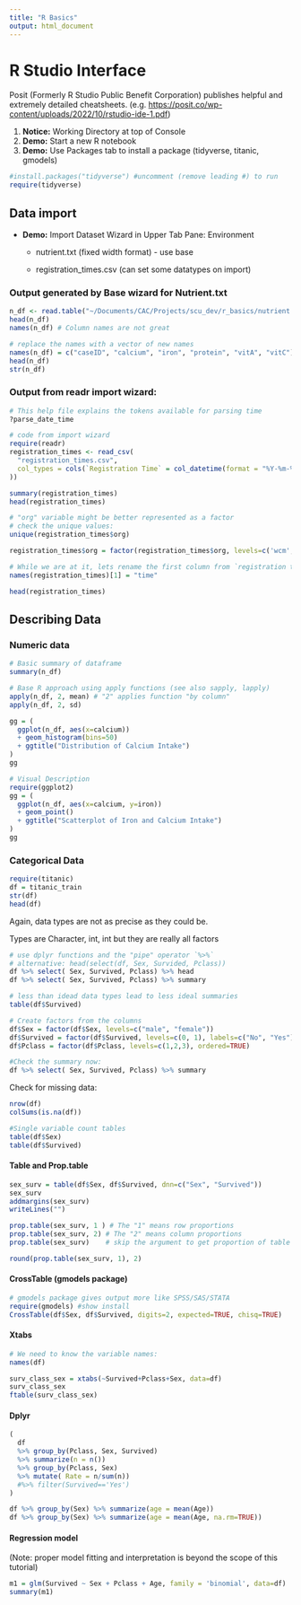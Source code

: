 ```yaml
---
title: "R Basics"
output: html_document
---
```


# R Studio Interface

Posit (Formerly R Studio Public Benefit Corporation) publishes helpful and extremely detailed cheatsheets. (e.g. <https://posit.co/wp-content/uploads/2022/10/rstudio-ide-1.pdf>)

1.  **Notice:** Working Directory at top of Console
2.  **Demo:** Start a new R notebook
3.  **Demo:** Use Packages tab to install a package (tidyverse, titanic, gmodels)

```r
#install.packages("tidyverse") #uncomment (remove leading #) to run
require(tidyverse)
```

## Data import

-   **Demo:** Import Dataset Wizard in Upper Tab Pane: Environment
    -   nutrient.txt (fixed width format) - use base

    -   registration_times.csv (can set some datatypes on import)

### Output generated by Base wizard for Nutrient.txt

```r
n_df <- read.table("~/Documents/CAC/Projects/scu_dev/r_basics/nutrient.txt", quote="\"", comment.char="")
head(n_df)
names(n_df) # Column names are not great
```

```r
# replace the names with a vector of new names
names(n_df) = c("caseID", "calcium", "iron", "protein", "vitA", "vitC")
head(n_df)
str(n_df)
```

### Output from readr import wizard:

```r
# This help file explains the tokens available for parsing time
?parse_date_time
```

```r
# code from import wizard
require(readr)
registration_times <- read_csv(
  "registration_times.csv", 
  col_types = cols(`Registration Time` = col_datetime(format = "%Y-%m-%d %H:%M:%S")
))
```

```r
summary(registration_times)
head(registration_times)
```

```r
# "org" variable might be better represented as a factor 
# check the unique values:
unique(registration_times$org)
```

```r
registration_times$org = factor(registration_times$org, levels=c('wcm', 'cu', 'other'))

# While we are at it, lets rename the first column from `registration time` to just `time`:
names(registration_times)[1] = "time"

head(registration_times)
```

## Describing Data

### Numeric data

```r
# Basic summary of dataframe
summary(n_df)
```

```r
# Base R approach using apply functions (see also sapply, lapply)
apply(n_df, 2, mean) # "2" applies function "by column"
apply(n_df, 2, sd)
```

```r
gg = (
  ggplot(n_df, aes(x=calcium))
  + geom_histogram(bins=50)
  + ggtitle("Distribution of Calcium Intake")
)
gg

```

```r
# Visual Description
require(ggplot2)
gg = (
  ggplot(n_df, aes(x=calcium, y=iron))
  + geom_point()
  + ggtitle("Scatterplot of Iron and Calcium Intake")
)
gg
```

### Categorical Data

```r
require(titanic)
df = titanic_train
str(df)
head(df)
```

Again, data types are not as precise as they could be.

Types are Character, int, int but they are really all factors

```r
# use dplyr functions and the "pipe" operator `%>%`
# alternative: head(select(df, Sex, Survided, Pclass))
df %>% select( Sex, Survived, Pclass) %>% head
df %>% select( Sex, Survived, Pclass) %>% summary
```

```r
# less than idead data types lead to less ideal summaries
table(df$Survived)
```

```r
# Create factors from the columns
df$Sex = factor(df$Sex, levels=c("male", "female"))
df$Survived = factor(df$Survived, levels=c(0, 1), labels=c("No", "Yes"))
df$Pclass = factor(df$Pclass, levels=c(1,2,3), ordered=TRUE)

#Check the summary now:
df %>% select( Sex, Survived, Pclass) %>% summary
```

Check for missing data:

```r
nrow(df)
colSums(is.na(df))
```

```r
#Single variable count tables
table(df$Sex)
table(df$Survived)
```

#### Table and Prop.table

```r
sex_surv = table(df$Sex, df$Survived, dnn=c("Sex", "Survived"))
sex_surv
addmargins(sex_surv)
writeLines("")

prop.table(sex_surv, 1 ) # The "1" means row proportions
prop.table(sex_surv, 2) # The "2" means column proportions
prop.table(sex_surv)    # skip the argument to get proportion of table total

round(prop.table(sex_surv, 1), 2)
```

#### CrossTable (gmodels package)

```r
# gmodels package gives output more like SPSS/SAS/STATA
require(gmodels) #show install
CrossTable(df$Sex, df$Survived, digits=2, expected=TRUE, chisq=TRUE)
```

#### Xtabs

```r
# We need to know the variable names:
names(df)
```

```r
surv_class_sex = xtabs(~Survived+Pclass+Sex, data=df)
surv_class_sex
ftable(surv_class_sex)
```

#### Dplyr

```r
(
  df 
  %>% group_by(Pclass, Sex, Survived) 
  %>% summarize(n = n()) 
  %>% group_by(Pclass, Sex) 
  %>% mutate( Rate = n/sum(n)) 
  #%>% filter(Survived=='Yes')
)
```

```r
df %>% group_by(Sex) %>% summarize(age = mean(Age))
df %>% group_by(Sex) %>% summarize(age = mean(Age, na.rm=TRUE))
```

#### Regression model

(Note: proper model fitting and interpretation is beyond the scope of this tutorial)

```r
m1 = glm(Survived ~ Sex + Pclass + Age, family = 'binomial', data=df)
summary(m1)
```
